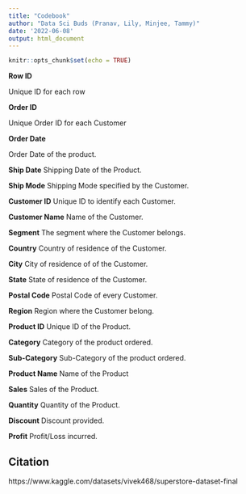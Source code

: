 ```yaml
---
title: "Codebook"
author: "Data Sci Buds (Pranav, Lily, Minjee, Tammy)"
date: '2022-06-08'
output: html_document
---
```


```r
knitr::opts_chunk$set(echo = TRUE)
```

**Row ID** 

Unique ID for each row

**Order ID**

Unique Order ID for each Customer

**Order Date** 

Order Date of the product.

**Ship Date** 
Shipping Date of the Product.

**Ship Mode**
Shipping Mode specified by the Customer.

**Customer ID**
Unique ID to identify each Customer.

**Customer Name** 
Name of the Customer.

**Segment** 
The segment where the Customer belongs.

**Country** 
Country of residence of the Customer.

**City** 
City of residence of of the Customer.

**State** 
State of residence of the Customer.

**Postal Code** 
Postal Code of every Customer.

**Region** 
Region where the Customer belong.

**Product ID** 
Unique ID of the Product.

**Category** 
Category of the product ordered.

**Sub-Category** 
Sub-Category of the product ordered.

**Product Name**
Name of the Product

**Sales**
Sales of the Product.

**Quantity**
Quantity of the Product.

**Discount**
Discount provided.

**Profit** 
Profit/Loss incurred.

## Citation 

https://www.kaggle.com/datasets/vivek468/superstore-dataset-final